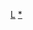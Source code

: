 {{asbox
| image     = Flag of Luxembourg.svg
| pix       = 35
| subject   = 
| qualifier = 与[[卢森堡]]相关
| category  = 卢森堡小作品
| tempsort  = *
| name      = Template:Luxembourg-stub
}}<noinclude>
[[Category:歐洲小作品模板|L]]
[[Category:卢森堡小作品|*]]
</noinclude>